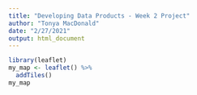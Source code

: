 ```yaml
---
title: "Developing Data Products - Week 2 Project"
author: "Tonya MacDonald"
date: "2/27/2021"
output: html_document
---
```



```r
library(leaflet)
my_map <- leaflet() %>%
  addTiles()
my_map
```

